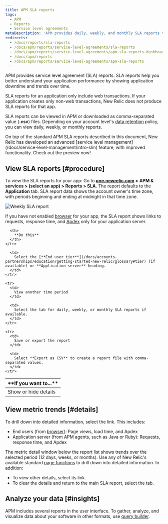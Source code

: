 ```yaml
---
title: APM SLA reports
tags:
  - APM
  - Reports
  - Service level agreements
metaDescription: 'APM provides daily, weekly, and monthly SLA reports to view or download from the user interface.'
redirects:
  - /docs/reports/sla-reports
  - /docs/apm/reports/service-level-agreements/sla-reports
  - /docs/apm/reports/service-level-agreements/apm-sla-reports-dashboard
  - /docs/apm/reports
  - /docs/apm/reports/service-level-agreements/apm-sla-reports
---
```



APM provides service level agreement (SLA) reports. SLA reports help you better understand your application performance by showing application downtime and trends over time.

SLA reports for an application only include web transactions. If your application creates only non-web transactions, New Relic does not produce SLA reports for that app.

SLA reports can be viewed in APM or downloaded as comma-separated value (**.csv**) files. Depending on your account level's [data retention](/docs/subscriptions/data-retention) policy, you can view daily, weekly, or monthly reports.

<Callout variant="important">
  On top of the standard APM SLA reports described in this document, New Relic has developed an advanced [service level management](/docs/service-level-management/intro-slm) feature, with improved functionality. Check out the preview now!
</Callout>

## View SLA reports [#procedure]

To view the SLA reports for your app: Go to **[one.newrelic.com](https://one.newrelic.com/all-capabilities) > APM & services > (select an app) > Reports > SLA**. The report defaults to the **Application** tab. SLA report data shows the account owner's time zone, with periods beginning and ending at midnight in that time zone.

<img
  title="Weekly SLA report"
  alt="Weekly SLA report"
  src={apmWeeklySlaReport}
/>

If you have not enabled [browser](/docs/new-relic-browser/page-load-timing-process) for your app, the SLA report shows links to requests, response time, and [Apdex](/docs/site/apdex-measuring-user-satisfaction) only for your application server.

<table>
  <thead>
    <tr>
      <th width={200}>
        **If you want to...**
      </th>

      <th>
        **Do this**
      </th>
    </tr>
  </thead>

  <tbody>
    <tr>
      <td>
        Show or hide details
      </td>

      <td>
        Select the [**End user tier**](/docs/accounts-partnerships/education/getting-started-new-relic/glossary#tier) (if available) or **Application server** heading.
      </td>
    </tr>

    <tr>
      <td>
        View another time period
      </td>

      <td>
        Select the tab for daily, weekly, or monthly SLA reports if available.
      </td>
    </tr>

    <tr>
      <td>
        Save or export the report
      </td>

      <td>
        Select **Export as CSV** to create a report file with comma-separated values.
      </td>
    </tr>
  </tbody>
</table>

## View metric trends [#details]

To drill down into detailed information, select the link. This includes:

* End users (from [browser](/docs/browser/new-relic-browser/welcome-new-relic-browser/new-relic-browser)): Page views, load time, and Apdex
* Application server (from APM agents, such as Java or Ruby): Requests, response time, and Apdex

The metric detail window below the report list shows trends over the selected period (12 days, weeks, or months). Use any of New Relic's available standard [page functions](/docs/site/standard-dashboard-features) to drill down into detailed information. In addition:

* To view other details, select its link.
* To clear the details and return to the main SLA report, select the tab.

## Analyze your data [#insights]

APM includes several reports in the user interface. To gather, analyze, and visualize data about your software in other formats, use [query builder](/docs/query-your-data/explore-query-data/query-builder/introduction-query-builder).
